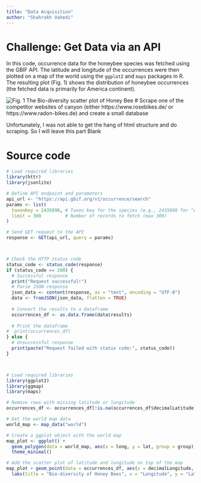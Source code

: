 ```yaml
---
title: "Data Acquisition"
author: "Shahrokh Vahedi"
---
```


# Challenge: Get Data via an API

In this code, occurrence data for the honeybee species was fetched using the GBIF API. The latitude and longitude of the occurrences were then plotted on a map of the world using the `ggplot2` and `maps` packages in R. The resulting plot (Fig. 1) shows the distribution of honeybee occurrences (the fetched data is primarily for America continent).

![Fig. 1 The Bio-diversity scatter plot of Honey Bee](../../assets/img/challenge1_data_aquisition.png)
# Scrape one of the competitor websites of canyon (either https://www.rosebikes.de/ or https://www.radon-bikes.de) and create a small database

Unfortunately, I was not able to get the hang of html structure and do scraping. So I will leave this part Blank

# Source code
```r

# Load required libraries
library(httr)
library(jsonlite)

# Define API endpoint and parameters
api_url <- "https://api.gbif.org/v1/occurrence/search"
params <- list(
  taxonKey = 2435098, # Taxon key for the species (e.g., 2435098 for "Apis mellifera" - the honeybee)
  limit = 300         # Number of records to fetch (max 300)
)

# Send GET request to the API
response <- GET(api_url, query = params)



# Check the HTTP status code
status_code <- status_code(response)
if (status_code == 200) {
  # Successful response
  print("Request successful!")
  # Parse JSON response
  json_data <- content(response, as = "text", encoding = "UTF-8")
  data <- fromJSON(json_data, flatten = TRUE)
  
  # Convert the results to a dataframe
  occurrences_df <- as.data.frame(data$results)
  
  # Print the dataframe
#  print(occurrences_df)
} else {
  # Unsuccessful response
  print(paste("Request failed with status code:", status_code))
}



# Load required libraries
library(ggplot2)
library(ggmap)
library(maps)

# Remove rows with missing latitude or longitude
occurrences_df <- occurrences_df[!is.na(occurrences_df$decimalLatitude) & !is.na(occurrences_df$decimalLongitude),]

# Get the world map data
world_map <- map_data("world")

# Create a ggplot object with the world map
map_plot <- ggplot() +
  geom_polygon(data = world_map, aes(x = long, y = lat, group = group), fill = "gray80", color = "gray50") +
  theme_minimal()

# Add the scatter plot of latitude and longitude on top of the map
map_plot + geom_point(data = occurrences_df, aes(x = decimalLongitude, y = decimalLatitude), color = "blue", alpha = 0.5) +
  labs(title = "Bio-diversity of Honey Bees", x = "Longitude", y = "Latitude")

```
